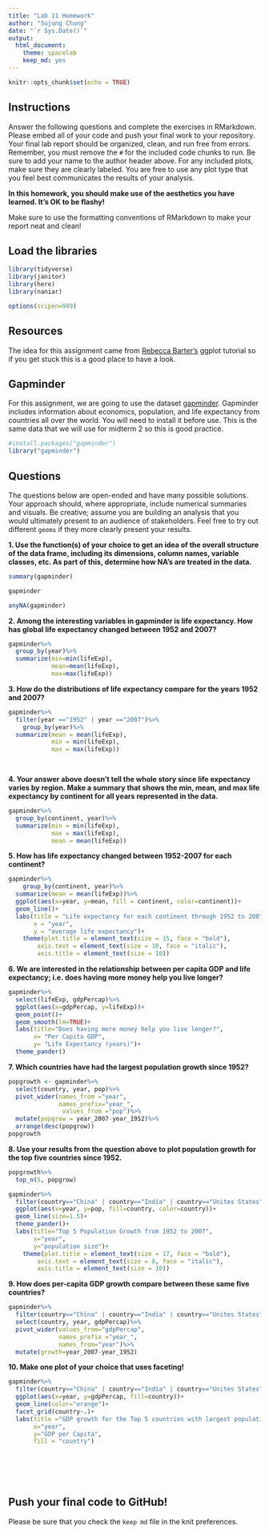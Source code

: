 ```yaml
---
title: "Lab 11 Homework"
author: "Sujung Chung"
date: "`r Sys.Date()`"
output:
  html_document: 
    theme: spacelab
    keep_md: yes
---
```


```r
knitr::opts_chunk$set(echo = TRUE)
```

## Instructions
Answer the following questions and complete the exercises in RMarkdown. Please embed all of your code and push your final work to your repository. Your final lab report should be organized, clean, and run free from errors. Remember, you must remove the `#` for the included code chunks to run. Be sure to add your name to the author header above. For any included plots, make sure they are clearly labeled. You are free to use any plot type that you feel best communicates the results of your analysis.  

**In this homework, you should make use of the aesthetics you have learned. It's OK to be flashy!**

Make sure to use the formatting conventions of RMarkdown to make your report neat and clean!  

## Load the libraries
```r
library(tidyverse)
library(janitor)
library(here)
library(naniar)
``` 
```r
options(scipen=999)
```

## Resources
The idea for this assignment came from [Rebecca Barter's](http://www.rebeccabarter.com/blog/2017-11-17-ggplot2_tutorial/) ggplot tutorial so if you get stuck this is a good place to have a look.  

## Gapminder
For this assignment, we are going to use the dataset [gapminder](https://cran.r-project.org/web/packages/gapminder/index.html). Gapminder includes information about economics, population, and life expectancy from countries all over the world. You will need to install it before use. This is the same data that we will use for midterm 2 so this is good practice.
```r
#install.packages("gapminder")
library("gapminder")
```

## Questions
The questions below are open-ended and have many possible solutions. Your approach should, where appropriate, include numerical summaries and visuals. Be creative; assume you are building an analysis that you would ultimately present to an audience of stakeholders. Feel free to try out different `geoms` if they more clearly present your results.  

**1. Use the function(s) of your choice to get an idea of the overall structure of the data frame, including its dimensions, column names, variable classes, etc. As part of this, determine how NA's are treated in the data.**  
```r
summary(gapminder)
```
```r
gapminder
```
```r
anyNA(gapminder)
```

**2. Among the interesting variables in gapminder is life expectancy. How has global life expectancy changed between 1952 and 2007?**

```r
gapminder%>%
  group_by(year)%>%
  summarize(min=min(lifeExp),
            mean=mean(lifeExp),
            max=max(lifeExp))
```

**3. How do the distributions of life expectancy compare for the years 1952 and 2007?**
```r
gapminder%>%
  filter(year =="1952" | year =="2007")%>%
    group_by(year)%>%
  summarize(mean = mean(lifeExp),
            min = min(lifeExp),
            max = max(lifeExp))

  
```

**4. Your answer above doesn't tell the whole story since life expectancy varies by region. Make a summary that shows the min, mean, and max life expectancy by continent for all years represented in the data.**
```r
gapminder%>%
  group_by(continent, year)%>%
  summarize(min = min(lifeExp),
            max = max(lifeExp),
            mean = mean(lifeExp))
```

**5. How has life expectancy changed between 1952-2007 for each continent?**
```r
gapminder%>%
    group_by(continent, year)%>%
  summarize(mean = mean(lifeExp))%>%
  ggplot(aes(x=year, y=mean, fill = continent, color=continent))+
  geom_line()+
  labs(title = "Life expectancy for each continent through 1952 to 2007",
       x = "year",
       y = "average life expectancy")+
    theme(plot.title = element_text(size = 15, face = "bold"),
        axis.text = element_text(size = 10, face = "italic"),
        axis.title = element_text(size = 10))
```

**6. We are interested in the relationship between per capita GDP and life expectancy; i.e. does having more money help you live longer?**
```r
gapminder%>%
  select(lifeExp, gdpPercap)%>%
  ggplot(aes(x=gdpPercap, y=lifeExp))+
  geom_point()+
  geom_smooth(lm=TRUE)+
  labs(title="Does having more money help you live longer?",
       x= "Per Capita GDP",
       y= "Life Expectancy (years)")+
  theme_pander()
```

**7. Which countries have had the largest population growth since 1952?**
```r
popgrowth <- gapminder%>%
  select(country, year, pop)%>%
  pivot_wider(names_from ="year",
              names_prefix="year_",
               values_from ="pop")%>%
  mutate(popgrow = year_2007-year_1952)%>%
  arrange(desc(popgrow))
popgrowth
```

**8. Use your results from the question above to plot population growth for the top five countries since 1952.**
```r
popgrowth%>%
  top_n(5, popgrow)
```
```r
gapminder%>%
  filter(country=="China" | country=="India" | country=="Unites States" | country=="Indonesia" | country=="Brazil")%>%
  ggplot(aes(x=year, y=pop, fill=country, color=country))+
  geom_line(size=1.5)+
  theme_pander()+
  labs(title="Top 5 Population Growth from 1952 to 2007",
       x="year",
       y="population size")+
    theme(plot.title = element_text(size = 17, face = "bold"),
        axis.text = element_text(size = 8, face = "italic"),
        axis.title = element_text(size = 10))  

```

**9. How does per-capita GDP growth compare between these same five countries?**
```r
gapminder%>%
  filter(country=="China" | country=="India" | country=="Unites States" | country=="Indonesia" | country=="Brazil")%>%
  select(country, year, gdpPercap)%>%
  pivot_wider(values_from="gdpPercap",
              names_prefix ="year_",
              names_from="year")%>%
  mutate(growth=year_2007-year_1952)
```

**10. Make one plot of your choice that uses faceting!**
```r
gapminder%>%
  filter(country=="China" | country=="India" | country=="Unites States" | country=="Indonesia" | country=="Brazil")%>%
  ggplot(aes(x=year, y=gdpPercap, fill=country))+
  geom_line(color="orange")+
  facet_grid(country~.)+
  labs(title ="GDP growth for the Top 5 countries with largest population growth",
       x="year",
       y="GDP per Capita",
       fill = "country")

  


  
```

## Push your final code to GitHub!
Please be sure that you check the `keep md` file in the knit preferences. 